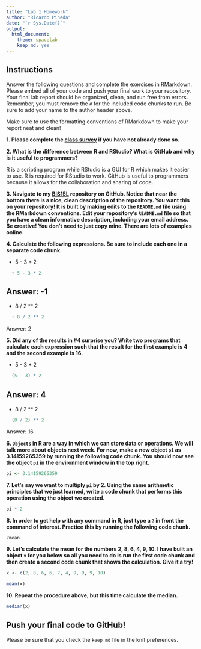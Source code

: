 ```yaml
---
title: "Lab 1 Homework"
author: "Ricardo Pineda"
date: "`r Sys.Date()`"
output:
  html_document: 
    theme: spacelab
    keep_md: yes
---
```


## Instructions
Answer the following questions and complete the exercises in RMarkdown. Please embed all of your code and push your final work to your repository. Your final lab report should be organized, clean, and run free from errors. Remember, you must remove the `#` for the included code chunks to run. Be sure to add your name to the author header above.  

Make sure to use the formatting conventions of RMarkdown to make your report neat and clean!  

**1. Please complete the [class survey](https://forms.gle/hh5hmzTZgLYxkP7W9) if you have not already done so.**

**2. What is the difference between R and RStudio? What is GitHub and why is it useful to programmers?**  

R is a scripting program while RStudio is a GUI for R which makes it easier to use. R is required for RStudio to work. GitHub is useful to programmers because it allows for the collaboration and sharing of code.

**3. Navigate to my [BIS15L](https://github.com/jmledford3115/BIS15LW2022_jledford) repository on GitHub. Notice that near the bottom there is a nice, clean description of the repository. You want this on your repository! It is built by making edits to the `README.md` file using the RMarkdown conventions. Edit your repository's `README.md` file so that you have a clean informative description, including your email address. Be creative! You don't need to just copy mine. There are lots of examples online.**  

**4. Calculate the following expressions. Be sure to include each one in a separate code chunk.**  

  + 5 - 3 * 2 
```r
  + 5 - 3 * 2 
```
  Answer: -1
------------------------
  + 8 / 2 ** 2  
```r
  + 8 / 2 ** 2 
```
  Answer: 2
  
**5. Did any of the results in #4 surprise you? Write two programs that calculate each expression such that the result for the first example is 4 and the second example is 16.**

  + 5 - 3 * 2 
```r
  (5 - 3) * 2 
```
  Answer: 4
------------------------
  + 8 / 2 ** 2  
```r
  (8 / 2) ** 2 
```
  Answer: 16

**6. `Objects` in R are a way in which we can store data or operations. We will talk more about objects next week. For now, make a new object `pi` as 3.14159265359 by running the following code chunk. You should now see the object `pi` in the environment window in the top right.**  
```r
pi <- 3.14159265359
```

**7. Let's say we want to multiply `pi` by 2. Using the same arithmetic principles that we just learned, write a code chunk that performs this operation using the object we created.**  
```r
pi * 2
```

**8. In order to get help with any command in R, just type a `?` in front the command of interest. Practice this by running the following code chunk.**  
```r
?mean
```

**9. Let's calculate the mean for the numbers 2, 8, 6, 4, 9, 10. I have built an object `x` for you below so all you need to do is run the first code chunk and then create a second code chunk that shows the calculation. Give it a try!**  
```r
x <- c(2, 8, 6, 6, 7, 4, 9, 9, 9, 10)
```

```r
mean(x)
```

**10. Repeat the procedure above, but this time calculate the median.**  
```r
median(x)
```

## Push your final code to GitHub!
Please be sure that you check the `keep md` file in the knit preferences.  